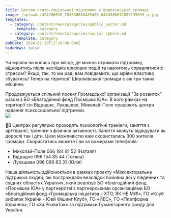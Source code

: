 ```yaml
---
title: Центри психо-соціальної підтримки у Широківській громаді
image: /uploads/424706620_783538680489488_8404500832059135639_n.jpg
templates:
  - category: content/newsCategories/public_sector.md
    _template: category
  - category: content/newsCategories/social_sphere.md
    _template: category
pubDate: 2024-02-19T12:28:00.000Z
hideNews: false
---
```


Чи мріяли ви колись про місце, де можна отримати підтримку, відновитись після наслідків кризових подій та навчитись справлятися зі стресом? Якщо, так, то ми раді вам повідомити, що мріям властиво збуватись! Тепер на території Широківської громади є аж три таких місцини.

Продовжується спільний проєкт Громадської організації "За розвиток" разом з БО «Благодійний фонд Посмішка ЮА». В його рамках на території сіл Відрадне, Лукашеве, Миколай-Поле працюють центри надання психосоціальної підтримки.\
![](/uploads/424667407_783538693822820_2823145665841875424_n.jpg)

🧐В Центрах регулярно проходять психологічні тренінги, заняття з арттерапії, тренінги з фізичної активності. Заняття можуть відвідувати як дорослі так і діти. Цією можливістю вже скористались 300 жителів громади. Скористатись можете і ви за номерами телефонів: 

* Миколай-Поле 066 184 81 52 (Наталя)
* Відрадне 096 154 85 44 (Тетяна)
* Лукашеве 096 066 83 31 (Юлія)

Наша діяльність здійснюється в рамках проєкту «Міжсекторальна підтримка людей, які постраждали внаслідок бойових дій у південних та східних областях України», який реалізує БО «Благодійний фонд «Посмішка ЮА» у партнерстві з партнерськими організаціями БО «Благодійний фонд «Громадська ініціатива – ХТО, ЯК НЕ МИ!», ГО «Клуб рибалок України - Юей Фішинг Клуб», ГО «ЙЕС», ГО «Платформа Єднання», ГО «За Розвиток» за підтримки Гуманітарного фонду для України.
